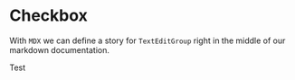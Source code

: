 
<Meta title="Docs/Introduction" component={TextEdit} />

# Checkbox

With `MDX` we can define a story for `TextEditGroup` right in the middle of our
markdown documentation.

<Preview>
    <Story name="a basic form">
        <div>Test</div>
    </Story>
</Preview>
